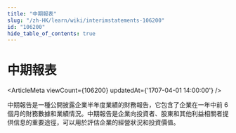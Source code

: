```yaml
---
title: "中期報表"
slug: "/zh-HK/learn/wiki/interimstatements-106200"
id: "106200"
hide_table_of_contents: true
---
```



# 中期報表

<ArticleMeta viewCount={106200} updatedAt={'1707-04-01 14:00:00'} />

中期報告是一種公開披露企業半年度業績的財務報告，它包含了企業在一年中前 6 個月的財務數據和業績情況。中期報告是企業向投資者、股東和其他利益相關者提供信息的重要途徑，可以用於評估企業的經營狀況和投資價值。
